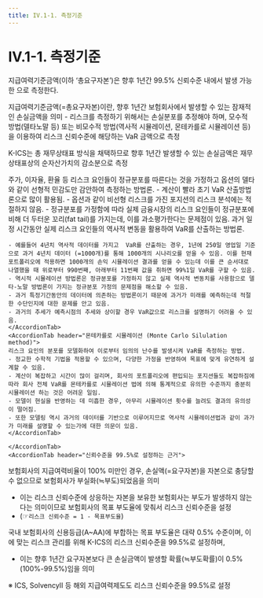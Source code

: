 ```yaml
---
title: IV.1-1. 측정기준
---
```

# IV.1-1. 측정기준

지급여력기준금액(이하 ‘총요구자본’)은 향후 1년간 99.5% 신뢰수준 내에서 발생 가능한 <OverlayDemo id="요구자본" />으로 측정한다.

<Accordion multiple activeIndex={[0,1]}>
    <AccordionTab header="지급여력기준금액이란?">
지급여력기준금액(=총요구자본)이란, 향후 1년간 보험회사에서 발생할 수 있는 잠재적인 손실금액을 의미
- 리스크를 측정하기 위해서는 손실분포를 추정해야 하며, 모수적 방법(델타노말 등) 또는 비모수적 방법(역사적 시뮬레이션, 몬테카를로 시뮬레이션 등)을 이용하여 리스크 신뢰수준에 해당하는 VaR 금액으로 측정

K-ICS는 총 재무상태표 방식을 채택하므로 향후 1년간 발생할 수 있는 손실금액은 재무상태표상의 순자산가치의 감소분으로 측정

<Accordion  activeIndex={[]}>
    <AccordionTab header="델타-노말법 (Delta-Normal method)">
    주가, 이자율, 환율 등 리스크 요인들이 정규분포를 따른다는 것을 가정하고 옵션의 델타와 같이 선형적 민감도만 감안하여 측정하는 방법론.
    - 계산이 빨라 초기 VaR 산출방법론으로 많이 활용됨.
    - 옵션과 같이 비선형 리스크를 가진 포지션의 리스크 분석에는 적절하지 않음.
    - 정규분포를 가정함에 따라 실제 금융시장의 리스크 요인들이 정규분포에 비해 더 두터운 꼬리(fat tail)를 가지는데, 이를 과소평가한다는 문제점이 있음.
    </AccordionTab>
    <AccordionTab header="역사적 시뮬레이션법 (Historical Simulation method)">
    과거 일정 시간동안 실제 리스크 요인들의 역사적 변동을 활용하여 VaR를 산출하는 방법론.

    - 예를들어 4년치 역사적 데이터를 가지고  VaR를 산출하는 경우, 1년에 250일 영업일 기준으로 과거 4년치 데이터 (=1000개)를 통해 1000개의 시나리오를 얻을 수 있음. 이를 현재 포트폴리오에 적용하면 1000개의 손익 시뮬레이션 결과를 얻을 수 있는데 이를 큰 순서대로 나열했을 때 위로부터 990번째, 아래부터 11번째 값을 취하면 99%1일 VaR를 구할 수 있음.
    - 역시적 시뮬레이션 방법론은 정규분포를 가정하지 않고 실제 역사적 변동치를 사용함으로 델타-노말 방법론이 가지는 정규분포 가정의 문제점을 해소할 수 있음.
    - 과거 특정기간동안의 데이터에 의존하는 방법론이기 때문에 과거가 미래를 예측하는데 적절한 수단인지에 대한 문제를 안고 있음.
    - 과거의 추세가 예측시점의 추세와 상이할 경우 VaR값으로 리스크를 설명하기 어려울 수 있음.
    </AccordionTab>
    <AccordionTab header="몬테카를로 시뮬레이션 (Monte Carlo Silulation method)">
    리스크 요인의 분포를 모델화하여 이로부터 임의의 난수를 발생시켜 VaR를 측정하는 방법.
    - 정교한 수학적 기법을 적용할 수 있으며, 다양한 가정을 반영하여 목표에 맞게 유연하게 설계할 수 있음.
    - 계산이 복잡하고 시간이 많이 걸리며, 회사의 포트폴리오에 편입되는 포지션들도 복잡하짐에 따라 회사 전체 VaR를 몬테카를로 시뮬레이션 법에 의해 통계적으로 유의한 수준까지 충분히 시뮬레이션 하는 것은 어려운 일임.
    - 모델이 현실을 반영하는 데 미흡한 경우, 아무리 시뮬레이션 횟수를 늘려도 결과의 유의성이 떨어짐.
    - 또한 모델링 역시 과거의 데이터를 기반으로 이루어지므로 역사적 시뮬레이션법과 같이 과가가 미래를 설명할 수 있는가에 대한 의문이 있음.
    </AccordionTab>
</Accordion>

    </AccordionTab>
    <AccordionTab header="신뢰수준을 99.5%로 설정하는 근거">

보험회사의 지급여력비율이 100% 미만인 경우, 손실액(=요구자본)을 자본으로 충당할 수 없으므로 보험회사가 부실화(≒부도)되었음을 의미
- 이는 리스크 신뢰수준에 상응하는 자본을 보유한 보험회사는 부도가 발생하지 않는다는 의미이므로 보험회사의 목표 부도율에 맞춰서 리스크 신뢰수준을 설정
- (☞`리스크 신뢰수준 = 1 - 목표부도율`)

국내 보험회사의 신용등급(A~AA)에 부합하는 목표 부도율은 대략 0.5% 수준이며, 이에 맞는 리스크 관리를 위해 K-ICS의 리스크 신뢰수준을 99.5%로 설정하며,
- 이는 향후 1년간 요구자본보다 큰 손실금액이 발생할 확률(≒부도확률)이 0.5%(100%-99.5%)임을 의미

※ ICS, SolvencyⅡ 등 해외 지급여력제도도 리스크 신뢰수준을 99.5%로 설정
    </AccordionTab>
</Accordion>
